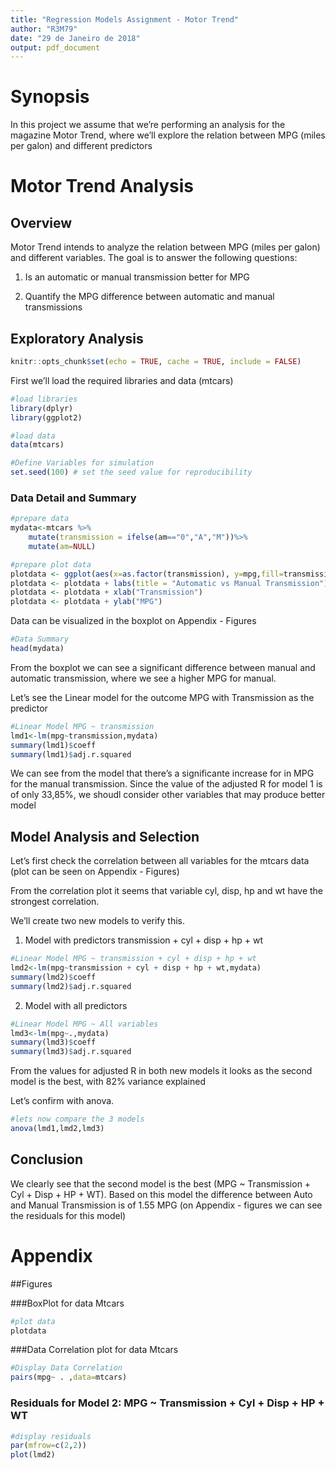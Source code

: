 ---
title: "Regression Models Assignment - Motor Trend"
author: "R3M79"
date: "29 de Janeiro de 2018"
output: pdf_document
---

# Synopsis

In this project we assume that we're performing an analysis for the magazine Motor Trend, where we'll explore the relation between MPG (miles per galon) and different predictors

# Motor Trend Analysis

## Overview

Motor Trend intends to analyze the relation between MPG (miles per galon) and different variables.
The goal is to answer the following questions:

1. Is an automatic or manual transmission better for MPG

2. Quantify the MPG difference between automatic and manual transmissions

## Exploratory Analysis

```{r setup, include=FALSE }
knitr::opts_chunk$set(echo = TRUE, cache = TRUE, include = FALSE)


```

First we'll load the required libraries and data (mtcars)

```{r loadLibrariesData,message=FALSE, warning=FALSE}

#load libraries
library(dplyr)
library(ggplot2)

#load data
data(mtcars)

#Define Variables for simulation
set.seed(100) # set the seed value for reproducibility

```

### Data Detail and Summary
```{r plotDataPrep,message=FALSE, warning=FALSE}
#prepare data
mydata<-mtcars %>%
    mutate(transmission = ifelse(am=="0","A","M"))%>%
    mutate(am=NULL)

#prepare plot data
plotdata <- ggplot(aes(x=as.factor(transmission), y=mpg,fill=transmission), data=mydata) + geom_boxplot()
plotdata <- plotdata + labs(title = "Automatic vs Manual Transmission")
plotdata <- plotdata + xlab("Transmission")
plotdata <- plotdata + ylab("MPG")

```

Data can be visualized in the boxplot on Appendix - Figures

```{r summDataDisplay,message=FALSE, warning=FALSE,include=TRUE}

#Data Summary
head(mydata)


```
From the boxplot we can see a significant difference between manual and automatic transmission, where we see a higher MPG for manual.

Let's see the Linear model for the outcome MPG with Transmission as the predictor

```{r linearModel1,message=FALSE, warning=FALSE,include=TRUE}

#Linear Model MPG ~ transmission
lmd1<-lm(mpg~transmission,mydata)
summary(lmd1)$coeff
summary(lmd1)$adj.r.squared

```
We can see from the model that there's a significante increase for in MPG for the manual transmission.
Since the value of the adjusted R for model 1 is of only 33,85%, we shoudl consider other variables that may produce better model

## Model Analysis and Selection

Let's first check the correlation between all variables for the mtcars data (plot can be seen on Appendix - Figures)

From the correlation plot it seems that variable cyl, disp, hp and wt have the strongest correlation.

We'll create two new models to verify this.

1. Model with predictors transmission + cyl + disp + hp + wt

```{r linearModel2,message=FALSE, warning=FALSE,include=TRUE}

#Linear Model MPG ~ transmission + cyl + disp + hp + wt
lmd2<-lm(mpg~transmission + cyl + disp + hp + wt,mydata)
summary(lmd2)$coeff
summary(lmd2)$adj.r.squared

```

2. Model with all predictors

```{r linearModel3,message=FALSE, warning=FALSE,include=TRUE}

#Linear Model MPG ~ All variables
lmd3<-lm(mpg~.,mydata)
summary(lmd3)$coeff
summary(lmd3)$adj.r.squared

```

From the values for adjusted R in both new models it looks as the second model is the best, with 82% variance explained

Let's confirm with anova.

```{r modelComp,message=FALSE, warning=FALSE,include=TRUE}

#lets now compare the 3 models
anova(lmd1,lmd2,lmd3)


```
## Conclusion

We clearly see that the second model is the best (MPG ~ Transmission + Cyl + Disp + HP + WT).
Based on this model the difference between Auto and Manual Transmission is of 1.55 MPG (on Appendix - figures we can see the residuals for this model)


# Appendix

##Figures

###BoxPlot for data Mtcars
```{r dataPlot,message=FALSE, warning=FALSE,include=TRUE}

#plot data
plotdata

```

###Data Correlation plot for data Mtcars
```{r dataCorr,message=FALSE, warning=FALSE,include=TRUE}

#Display Data Correlation
pairs(mpg~ . ,data=mtcars)

```

### Residuals for Model 2: MPG ~ Transmission + Cyl + Disp + HP + WT
```{r residuals,message=FALSE, warning=FALSE,include=TRUE}

#display residuals
par(mfrow=c(2,2))
plot(lmd2)

```